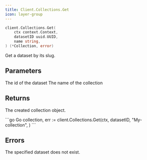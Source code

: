 ```yaml
---
title: Client.Collections.Get
icon: layer-group
---
```


```go
client.Collections.Get(
    ctx context.Context,
    datasetID uuid.UUID,
    name string,
) (*Collection, error)
```

Get a dataset by its slug.

## Parameters

<ParamField path="datasetID" type="uuid.UUID">
  The id of the dataset
</ParamField>
<ParamField path="name" type="string">
  The name of the collection
</ParamField>

## Returns

The created collection object.

<RequestExample>
```go Go
collection, err := client.Collections.Get(ctx,
    datasetID,
    "My-collection",
)
```
</RequestExample>

## Errors

<ParamField path="not_found" type="No such dataset">
  The specified dataset does not exist.
</ParamField>
